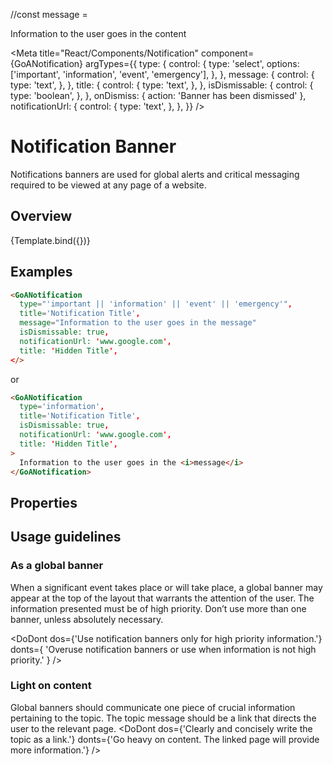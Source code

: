 
//const message = <div>Information to the user goes in the content</div>

<Meta title="React/Components/Notification"
    component={GoANotification}
    argTypes={{
      type: {
        control: {
          type: 'select',
          options: ['important', 'information', 'event', 'emergency'],
        },
      },
      message: {
        control: {
          type: 'text',
        },
      },
      title: {
        control: {
          type: 'text',
        },
      },
      isDismissable: {
        control: {
          type: 'boolean',
        },
      },
      onDismiss: { action: 'Banner has been dismissed' },
      notificationUrl: {
        control: {
          type: 'text',
        },
      },
    }}
 />

# Notification Banner
Notifications banners are used for global alerts and critical messaging required to be viewed at any page of a website.

## Overview

<Canvas>
  <Story name="Variants" height={200}
    args={{
      type: 'information',
      message: "Information to the user goes in the content",
      isDismissable: true,
      notificationUrl: '#',
      title: 'Hidden Title',
    }}
  >
     {Template.bind({})}
  </Story>
</Canvas>

## Examples

```html
<GoANotification
  type="'important || 'information' || 'event' || 'emergency'",
  title='Notification Title',
  message="Information to the user goes in the message"
  isDismissable: true,
  notificationUrl: 'www.google.com',
  title: 'Hidden Title',
</>
```

or

```html
<GoANotification
  type='information',
  title='Notification Title',
  isDismissable: true,
  notificationUrl: 'www.google.com',
  title: 'Hidden Title',
>
  Information to the user goes in the <i>message</i>
</GoANotification>

```

## Properties
<Description of={GoANotification} />
<ArgsTable of={GoANotification} />

## Usage guidelines
### As a global banner
When a significant event takes place or will take place, a global banner may appear at the top of the layout that warrants the attention of the user. The information presented must be of high priority. Don’t use more than one banner, unless absolutely necessary.

<DoDont
  dos={'Use notification banners only for high priority information.'}
  donts={
    'Overuse notification banners or use when information is not high priority.'
  }
/>

### Light on content
Global banners should communicate one piece of crucial information pertaining to the topic. The topic message should be a link that directs the user to the relevant page.
<DoDont
  dos={'Clearly and concisely write the topic as a link.'}
  donts={'Go heavy on content. The linked page will provide more information.'}
/>

